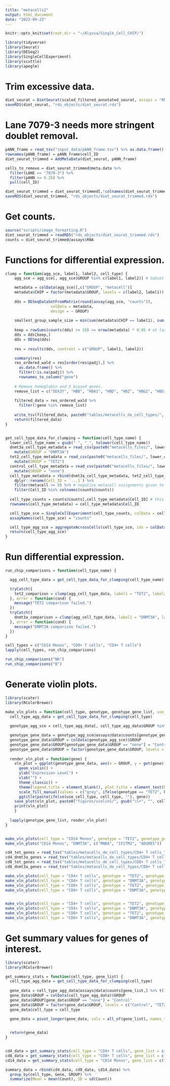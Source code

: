 ```yaml
---
title: "metacells2"
output: html_document
date: "2023-09-25"
---
```


```r
knitr::opts_knit$set(root.dir = "~/Alyssa/Single_Cell_CHIP/")

library(tidyverse)
library(Seurat)
library(DESeq2)
library(SingleCellExperiment)
library(scuttle)
library(apeglm)
```

# Trim excessive data.
```r
diet_seurat = DietSeurat(scaled_filtered_annotated_seurat, assays = "RNA")
saveRDS(diet_seurat, "rds_objects/diet_seurat.rds")
```

# Lane 7079-3 needs more stringent doublet removal.
```r
pANN_frame = read_tsv("input_data/pANN_frame.tsv") %>% as.data.frame()
rownames(pANN_frame) = pANN_frame$cell_ID
diet_seurat_trimmed = AddMetaData(diet_seurat, pANN_frame)

cells_to_remove = diet_seurat_trimmed@meta.data %>%
  filter(LANE == "7079-3") %>%
  filter(pANN >= 0.28) %>%
  pull(cell_ID)

diet_seurat_trimmed = diet_seurat_trimmed[,!colnames(diet_seurat_trimmed) %in% cells_to_remove]
saveRDS(diet_seurat_trimmed, "rds_objects/diet_seurat_trimmed.rds")
```

# Get counts.
```r
source("scripts/image_formatting.R")
diet_seurat_trimmed = readRDS("rds_objects/diet_seurat_trimmed.rds")
counts = diet_seurat_trimmed@assays$RNA
```

# Functions for differential expression.
```r
clump = function(agg_sce, label1, label2, cell_type) {
    agg_sce = agg_sce[, agg_sce$GROUP %in% c(label1, label2)] # Subset on group of interest.

    metadata = colData(agg_sce)[,c("GROUP", "metacell")]
    metadata$CHIP = factor(metadata$GROUP, levels = c(label2, label1)) # Establish to get the order we want.
    
    dds = DESeqDataSetFromMatrix(round(assay(agg_sce, "counts")), 
                    colData = metadata, 
                    design = ~ GROUP)
    
    smallest_group_sample_size = min(sum(metadata$CHIP == label1), sum(metadata$CHIP == label2))
    
    keep = rowSums(counts(dds) >= 10) >= nrow(metadata) * 0.85 # at least 85% of metacells have at least 10 transcripts
    dds = dds[keep,]
    dds = DESeq(dds)
    
    res = results(dds, contrast = c("GROUP", label1, label2))

    summary(res)
    res_ordered_wald = res[order(res$padj),] %>%
      as.data.frame() %>%
      filter(!is.na(padj)) %>%
      rownames_to_column("gene")
    
    # Remove hemoglobin and X biased genes.
    remove_list = c("DDX3Y", "HBB", "HBA1", "HBD", "HBZ", "HBG2", "HBG1", "HBG2", "CYB5R3", "HBE1", "HBM", "HBQ1", "XIST", "UTY", "USP9Y", res_ordered_wald$gene[grep("MRP", res_ordered_wald$gene)])
    
    filtered_data = res_ordered_wald %>%
      filter(!gene %in% remove_list)
  
    write_tsv(filtered_data, paste0("tables/metacells_de_cell_types/", cell_type, "_", label1, "_vs_", label2, ".tsv"))
    return(filtered_data)
}


get_cell_type_data_for_clumping = function(cell_type_name) {
  lower_cell_type_name = gsub(" ", "_", tolower(cell_type_name))
  dnmt3a_cell_type_metadata = read_csv(paste0("metacells_files/", lower_cell_type_name, "_dnmt3a_veh_metacells.csv")) %>%
    mutate(GROUP = "DNMT3A")
  tet2_cell_type_metadata = read_csv(paste0("metacells_files/", lower_cell_type_name, "_tet2_veh_metacells.csv")) %>%
    mutate(GROUP = "TET2")
  control_cell_type_metadata = read_csv(paste0("metacells_files/", lower_cell_type_name, "_none_veh_metacells.csv")) %>%
    mutate(GROUP = "none")
  cell_type_metadata = rbind(dnmt3a_cell_type_metadata, tet2_cell_type_metadata, control_cell_type_metadata) %>%
    dplyr::rename(Cell_ID = `...1`) %>%
    filter(metacell >= 0) %>% # negative metacell assignments given to outliers
    filter(Cell_ID %in% colnames(counts@counts))
    
  cell_type_counts = counts@counts[,cell_type_metadata$Cell_ID] # this syntax changes for seurat v4 and seurat v5 (counts vs counts@counts)
  rownames(cell_type_metadata) = cell_type_metadata$Cell_ID

  cell_type_sce = SingleCellExperiment(cell_type_counts, colData = cell_type_metadata)
  assayNames(cell_type_sce) = "counts"

  cell_type_agg_sce = aggregateAcrossCells(cell_type_sce, ids = colData(cell_type_sce)[,c("GROUP", "metacell")])
  return(cell_type_agg_sce)
}
```

# Run differential expression.
```r
run_chip_comparisons = function(cell_type_name) {

  agg_cell_type_data = get_cell_type_data_for_clumping(cell_type_name)

  tryCatch({
    tet2_comparison = clump(agg_cell_type_data, label1 = "TET2", label2 = "none", cell_type = cell_type_name) 
  }, error = function(cond) {
    message("TET2 comparison failed.")
  })
  tryCatch({
    dnmt3a_comparison = clump(agg_cell_type_data, label1 = "DNMT3A", label2 = "none", cell_type = cell_type_name) 
  }, error = function(cond) {
    message("DNMT3A comparison failed.")
  })
}

cell_types = c("CD14 Monos", "CD8+ T cells", "CD4+ T cells")
lapply(cell_types, run_chip_comparisons)

run_chip_comparisons("NK")
run_chip_comparisons("B")
```

# Generate violin plots.
```r
library(scater)
library(RColorBrewer)

make_vln_plots = function(cell_type, genotype, genotype_gene_list, use_cell_type = FALSE) {
  cell_type_agg_data = get_cell_type_data_for_clumping(cell_type)
  
  genotype_agg_sce = cell_type_agg_data[, cell_type_agg_data$GROUP %in% c(genotype, "none")] 

  genotype_gene_data = genotype_agg_sce@assays@data$counts[genotype_gene_list,] %>% t() %>% as.data.frame()
  genotype_gene_data$GROUP = colData(genotype_agg_sce)$GROUP
  genotype_gene_data$GROUP[genotype_gene_data$GROUP == "none"] = "Control"
  genotype_gene_data$GROUP = factor(genotype_gene_data$GROUP, levels = c("Control", "TET2", "DNMT3A"))
  
  render_vln_plot = function(gene) {
    vln_plot = ggplot(genotype_gene_data, aes(x = GROUP, y = get(gene), fill = GROUP)) +
      geom_violin() +
      ylab("Expression Level") +
      xlab("") +
      theme_classic() +
      theme(legend.title = element_blank(), plot.title = element_text(hjust = 0.5, face = "bold")) +
      scale_fill_manual(values = c("grey", ifelse(genotype == "TET2", brewer.pal(6, "Paired")[4], brewer.pal(6, "Paired")[6]))) +
      ggtitle(paste(ifelse(use_cell_type, cell_type, ""), gene))
    save_plot(vln_plot, paste0("figures/violins/", gsub("\\+", "", cell_type), "_", genotype, "_", gene, "_violin"), height = 3, width = 3)
    print(vln_plot)
    }
    
  lapply(genotype_gene_list, render_vln_plot)
}


make_vln_plots(cell_type = "CD14 Monos", genotype = "TET2", genotype_gene_list = c("AIF1", "CXCL3", "FCER2", "MNDA", "FN1"))
make_vln_plots("CD14 Monos", "DNMT3A", c("MNDA", "IFITM2", "ADGRE5"))

cd4_tet_genes = read_tsv("tables/metacells_de_cell_types/CD4+ T cells_TET2_vs_none.tsv") %>% head(30) %>% pull(gene)
cd4_dnmt3a_genes = read_tsv("tables/metacells_de_cell_types/CD4+ T cells_DNMT3A_vs_none.tsv") %>% head(30) %>% pull(gene)
cd8_tet_genes = read_tsv("tables/metacells_de_cell_types/CD8+ T cells_TET2_vs_none.tsv") %>% head(30) %>% pull(gene)
cd8_dnmt3a_genes = read_tsv("tables/metacells_de_cell_types/CD8+ T cells_DNMT3A_vs_none.tsv") %>% head(30) %>% pull(gene)

make_vln_plots(cell_type = "CD4+ T cells", genotype = "TET2", genotype_gene_list = cd4_tet_genes)
make_vln_plots(cell_type = "CD4+ T cells", genotype = "DNMT3A", genotype_gene_list = cd4_dnmt3a_genes)
make_vln_plots(cell_type = "CD8+ T cells", genotype = "TET2", genotype_gene_list = cd8_tet_genes)
make_vln_plots(cell_type = "CD8+ T cells", genotype = "DNMT3A", genotype_gene_list = cd8_dnmt3a_genes)


make_vln_plots(cell_type = "CD4+ T cells", genotype = "TET2", genotype_gene_list = c("GIMAP1", "GIMAP2", "GIMAP4", "GIMAP5", "GIMAP6", "GIMAP7"), use_cell_type = TRUE)
make_vln_plots(cell_type = "CD4+ T cells", genotype = "DNMT3A", genotype_gene_list = c("GIMAP1", "GIMAP2", "GIMAP4", "GIMAP5", "GIMAP6", "GIMAP7"), use_cell_type = TRUE)
make_vln_plots(cell_type = "CD8+ T cells", genotype = "TET2", genotype_gene_list = c("GIMAP1", "GIMAP2", "GIMAP4", "GIMAP5", "GIMAP6", "GIMAP7"), use_cell_type = TRUE)
make_vln_plots(cell_type = "CD8+ T cells", genotype = "DNMT3A", genotype_gene_list = c("GIMAP1", "GIMAP2", "GIMAP4", "GIMAP5", "GIMAP6", "GIMAP7"), use_cell_type = TRUE)

```

# Get summary values for genes of interest.
```r
library(scater)
library(RColorBrewer)

get_summary_stats = function(cell_type, gene_list) {
  cell_type_agg_data = get_cell_type_data_for_clumping(cell_type)
  
  gene_data = cell_type_agg_data@assays@data$counts[gene_list,] %>% t() %>% as.data.frame()
  gene_data$GROUP = colData(cell_type_agg_data)$GROUP
  gene_data$GROUP[gene_data$GROUP == "none"] = "Control"
  gene_data$GROUP = factor(gene_data$GROUP, levels = c("Control", "TET2", "DNMT3A"))
  gene_data$cell_type = cell_type

  gene_data = pivot_longer(gene_data, cols = all_of(gene_list), names_to = "Gene", values_to = "Count")

  
  return(gene_data)
}


cd4_data = get_summary_stats(cell_type = "CD4+ T cells", gene_list = c("GIMAP1", "GIMAP2", "GIMAP4", "GIMAP5", "GIMAP6", "GIMAP7"))
cd8_data = get_summary_stats(cell_type = "CD8+ T cells", gene_list = c("GIMAP1", "GIMAP2", "GIMAP4", "GIMAP5", "GIMAP6", "GIMAP7"))
cd14_data = get_summary_stats(cell_type = "CD14 Monos", gene_list = c("FN1", "FCER2", "IFITM2", "ADGRE5"))

summary_data = rbind(cd4_data, cd8_data, cd14_data) %>%
  group_by(cell_type, Gene, GROUP) %>%
  summarize(Mean = mean(Count), SD = sd(Count))
```

